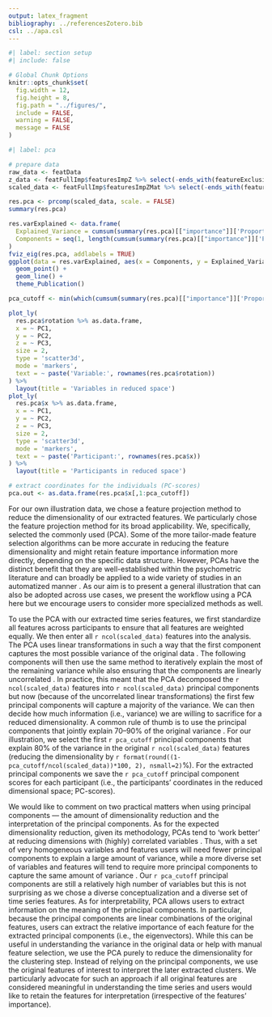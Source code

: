```yaml
---
output: latex_fragment
bibliography: ../referencesZotero.bib
csl: ../apa.csl
---
```


```r
#| label: section setup
#| include: false

# Global Chunk Options
knitr::opts_chunk$set(
  fig.width = 12,
  fig.height = 8,
  fig.path = "../figures/",
  include = FALSE,
  warning = FALSE,
  message = FALSE
)
```

```r
#| label: pca

# prepare data
raw_data <- featData
z_data <- featFullImp$featuresImpZ %>% select(-ends_with(featureExclusion), ends_with("_n"))
scaled_data <- featFullImp$featuresImpZMat %>% select(-ends_with(featureExclusion)) 

res.pca <- prcomp(scaled_data, scale. = FALSE)
summary(res.pca)

res.varExplained <- data.frame(
  Explained_Variance = cumsum(summary(res.pca)[["importance"]]['Proportion of Variance',]),
  Components = seq(1, length(cumsum(summary(res.pca)[["importance"]]['Proportion of Variance',])), 1)
)
fviz_eig(res.pca, addlabels = TRUE)
ggplot(data = res.varExplained, aes(x = Components, y = Explained_Variance)) +
  geom_point() +
  geom_line() +
  theme_Publication()

pca_cutoff <- min(which(cumsum(summary(res.pca)[["importance"]]['Proportion of Variance',]) >= 0.8))

plot_ly(
  res.pca$rotation %>% as.data.frame,
  x = ~ PC1,
  y = ~ PC2,
  z = ~ PC3,
  size = 2,
  type = 'scatter3d',
  mode = 'markers',
  text = ~ paste('Variable:', rownames(res.pca$rotation))
) %>%
  layout(title = 'Variables in reduced space')
plot_ly(
  res.pca$x %>% as.data.frame,
  x = ~ PC1,
  y = ~ PC2,
  z = ~ PC3,
  size = 2,
  type = 'scatter3d',
  mode = 'markers',
  text = ~ paste('Participant:', rownames(res.pca$x))
) %>%
  layout(title = 'Participants in reduced space')

# extract coordinates for the individuals (PC-scores)
pca.out <- as.data.frame(res.pca$x[,1:pca_cutoff])
```

For our own illustration data, we chose a feature projection method to reduce the dimensionality of our extracted features. We particularly chose the feature projection method for its broad applicability. We, specifically, selected the commonly used \textit{principal component analysis} (PCA). Some of the more tailor-made feature selection algorithms can be more accurate in reducing the feature dimensionality and might retain feature importance information more directly, depending on the specific data structure. However, PCAs have the distinct benefit that they are well-established within the psychometric literature \citep{jolliffe2011} and can broadly be applied to a wide variety of studies in an automatized manner \citep{abdi2010}. As our aim is to present a general illustration that can also be adopted across use cases, we present the workflow using a PCA here but we encourage users to consider more specialized methods as well.

To use the PCA with our extracted time series features, we first standardize all features across participants to ensure that all features are weighted equally. We then enter all `r ncol(scaled_data)` features into the analysis. The PCA uses linear transformations in such a way that the first component captures the most possible variance of the original data \citep[e.g., by finding a vector that maximizes the sum of squared distances][]{jolliffe2002, abdi2010}. The following components will then use the same method to iteratively explain the most of the remaining variance while also ensuring that the components are linearly uncorrelated \citep{shlens2014}. In practice, this meant that the PCA decomposed the `r ncol(scaled_data)` features into `r ncol(scaled_data)` principal components but now (because of the uncorrelated linear transformations) the first few principal components will capture a majority of the variance. We can then decide how much information (i.e., variance) we are willing to sacrifice for a reduced dimensionality. A common rule of thumb is to use the principal components that jointly explain 70--90% of the original variance \citep[i.e., cumulative percentage explained variance; e.g.,][]{jackson2003}. For our illustration, we select the first `r pca_cutoff` principal components that explain 80% of the variance in the original `r ncol(scaled_data)` features (reducing the dimensionality by `r format(round((1-pca_cutoff/ncol(scaled_data))*100, 2), nsmall=2)`%). For the extracted principal components we save the `r pca_cutoff` principal component scores for each participant (i.e., the participants' coordinates in the reduced dimensional space; PC-scores).

We would like to comment on two practical matters when using principal components --- the amount of dimensionality reduction and the interpretation of the principal components. As for the expected dimensionality reduction, given its methodology, PCAs tend to 'work better' at reducing dimensions with (highly) correlated variables \citep[e.g.,][]{jolliffe2002}. Thus, with a set of very homogeneous variables and features users will need fewer principal components to explain a large amount of variance, while a more diverse set of variables and features will tend to require more principal components to capture the same amount of variance \citep[e.g.,][]{abdi2010}. Our `r pca_cutoff` principal components are still a relatively high number of variables but this is not surprising as we chose a diverse conceptualization and a diverse set of time series features. As for interpretability, PCA allows users to extract information on the meaning of the principal components. In particular, because the principal components are linear combinations of the original features, users can extract the relative importance of each feature for the extracted principal components (i.e., the eigenvectors). While this can be useful in understanding the variance in the original data or help with manual feature selection, we use the PCA purely to reduce the dimensionality for the clustering step. Instead of relying on the principal components, we use the original features of interest to interpret the later extracted clusters. We particularly advocate for such an approach if all original features are considered meaningful in understanding the time series and users would like to retain the features for interpretation (irrespective of the features' importance).
